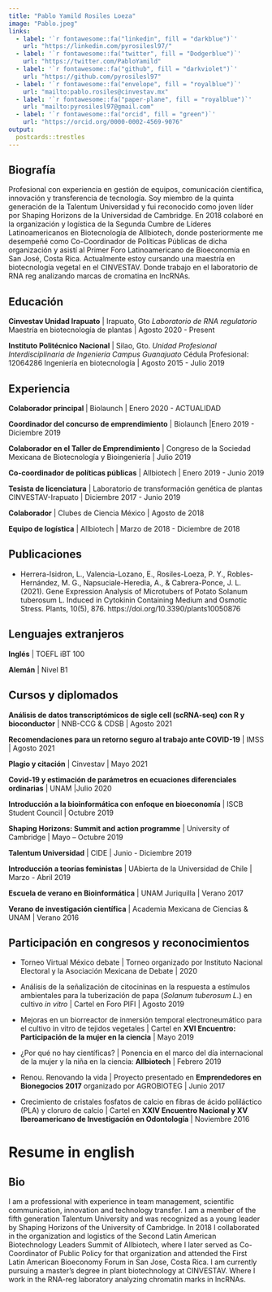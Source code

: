 ```yaml
---
title: "Pablo Yamild Rosiles Loeza"
image: "Pablo.jpeg"
links:
  - label: '`r fontawesome::fa("linkedin", fill = "darkblue")`'
    url: "https://linkedin.com/pyrosilesl97/"
  - label: '`r fontawesome::fa("twitter", fill = "Dodgerblue")`'
    url: "https://twitter.com/PabloYamild"
  - label: '`r fontawesome::fa("github", fill = "darkviolet")`'
    url: "https://github.com/pyrosilesl97"
  - label: '`r fontawesome::fa("envelope", fill = "royalblue")`'
    url: "mailto:pablo.rosiles@cinvestav.mx"
  - label: '`r fontawesome::fa("paper-plane", fill = "royalblue")`'
    url: "mailto:pyrosilesl97@gmail.com"
  - label: '`r fontawesome::fa("orcid", fill = "green")`'
    url: "https://orcid.org/0000-0002-4569-9076"
output:
  postcards::trestles
---
```


## Biografía
Profesional con experiencia en gestión de equipos, comunicación científica, innovación y transferencia de tecnología. Soy miembro de la quinta generación de la Talentum Universidad y fui reconocido como joven líder por Shaping Horizons de la Universidad de Cambridge.
En 2018 colaboré en la organización y logística de la Segunda Cumbre de Líderes Latinoamericanos en Biotecnología de Allbiotech, donde posteriormente me desempeñé como Co-Coordinador de Políticas Públicas de dicha organización y asistí al Primer Foro Latinoamericano de Bioeconomía en San José, Costa Rica.
Actualmente estoy cursando una maestría en biotecnología vegetal en el CINVESTAV. Donde trabajo en el laboratorio de RNA reg analizando marcas de cromatina en lncRNAs. 


## Educación

**Cinvestav Unidad Irapuato** | Irapuato, Gto
*Laboratorio de RNA regulatorio*
Maestría en biotecnología de plantas | Agosto 2020 - Present

**Instituto Politécnico Nacional** | Silao, Gto.
*Unidad Profesional Interdisciplinaria de Ingeniería Campus Guanajuato*
Cédula Profesional: 12064286
Ingeniería en biotecnología | Agosto 2015 - Julio 2019

## Experiencia

**Colaborador principal ** | Biolaunch | Enero 2020 - ACTUALIDAD

**Coordinador del concurso de emprendimiento** | Biolaunch |Enero 2019 - Diciembre 2019

**Colaborador en el Taller de Emprendimiento** | Congreso de la Sociedad Mexicana de Biotecnología y Bioingeniería | Julio 2019

**Co-coordinador de políticas públicas** | Allbiotech | Enero 2019 - Junio 2019

**Tesista de licenciatura**  | Laboratorio de transformación genética de plantas CINVESTAV-Irapuato | Diciembre 2017 - Junio 2019

**Colaborador** | Clubes de Ciencia México | Agosto de 2018

**Equipo de logística** | Allbiotech | Marzo de 2018 - Diciembre de 2018

## Publicaciones

- Herrera-Isidron, L., Valencia-Lozano, E., Rosiles-Loeza, P. Y., Robles-Hernández, M. G., Napsuciale-Heredia, A., & Cabrera-Ponce, J. L. (2021). Gene Expression Analysis of Microtubers of Potato Solanum tuberosum L. Induced in Cytokinin Containing Medium and Osmotic Stress. Plants, 10(5), 876. https://doi.org/10.3390/plants10050876

## Lenguajes extranjeros 

**Inglés** | TOEFL iBT 100

**Alemán** | Nivel B1

## Cursos y diplomados 

**Análisis de datos transcriptómicos de sigle cell (scRNA-seq) con R y bioconductor** | NNB-CCG & CDSB  | Agosto 2021

**Recomendaciones para un retorno seguro al trabajo ante COVID-19** | IMSS | Agosto 2021

**Plagio y citación** | Cinvestav | Mayo 2021

**Covid-19 y estimación de parámetros en ecuaciones diferenciales ordinarias** | UNAM |Julio 2020

**Introducción a la bioinformática con enfoque en bioeconomía** | ISCB Student Council | Octubre 2019

**Shaping Horizons: Summit and action programme** | University of Cambridge | Mayo – Octubre 2019

**Talentum Universidad** | CIDE | Junio - Diciembre 2019

**Introducción a teorías feministas** | UAbierta de la Universidad de Chile | Marzo - Abril 2019

**Escuela de verano en Bioinformática** | UNAM Juriquilla | Verano 2017

**Verano de investigación científica** | Academia Mexicana de Ciencias & UNAM | Verano 2016

## Participación en congresos y reconocimientos

- Torneo Virtual México debate | Torneo organizado por Instituto Nacional Electoral y la Asociación Mexicana de Debate | 2020

- Análisis de la señalización de citocininas en la respuesta a estímulos ambientales para la tuberización de papa (*Solanum tuberosum L.*) en cultivo *in vitro* | Cartel en Foro PIFI | Agosto 2019

- Mejoras en un biorreactor de inmersión temporal electroneumático para el cultivo in vitro de tejidos vegetales | Cartel en **XVI Encuentro: Participación de la mujer en la ciencia** | Mayo 2019

- ¿Por qué no hay científicas? | Ponencia en el marco del día internacional de la mujer y la niña en la ciencia: **Allbiotech** | Febrero 2019

- Renou. Renovando la vida | Proyecto presentado en **Emprendedores en Bionegocios 2017** organizado por AGROBIOTEG | Junio 2017

- Crecimiento de cristales fosfatos de calcio en fibras de ácido poliláctico (PLA) y cloruro de calcio | Cartel en **XXIV Encuentro Nacional y XV Iberoamericano de Investigación en Odontología** | Noviembre 2016


# Resume in english 

## Bio
I am a professional with experience in team management, scientific communication, innovation and technology transfer. I am a member of the fifth generation Talentum University and was recognized as a young leader by Shaping Horizons of the University of Cambridge.
In 2018 I collaborated in the organization and logistics of the Second Latin American Biotechnology Leaders Summit of Allbiotech, where I later served as Co-Coordinator of Public Policy for that organization and attended the First Latin American Bioeconomy Forum in San Jose, Costa Rica.
I am currently pursuing a master's degree in plant biotechnology at CINVESTAV. Where I work in the RNA-reg laboratory analyzing chromatin marks in lncRNAs. 
